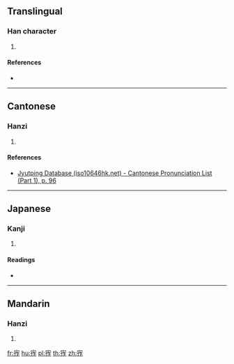 {{character info/new}}
==Translingual==

===Han character===
{{Han char|rn=40|rad=宀|as=07|sn=10|four=|canj=JOOS|ids=⿱宀作}}

# {{defn|Han|sort=宀07}}

====References====
* {{Han ref|kx=0286.090|dkj=07162|dj=0565.050|hdz=20933.080|uh=5BB1|ud=23473}}

----

==Cantonese==

===Hanzi===
{{yue-hanzi|jyut=[[zaa6]]|y=jaa6}}

# {{defn|lang=yue|sort=宀07}}

====References====
* [http://www.iso10646hk.net/jp/document/download.jsp Jyutping Database (iso10646hk.net) - Cantonese Pronunciation List (Part 1), p. 96]

----

==Japanese==

===Kanji===
{{ja-kanji|grade=|rs=宀07}}

# {{defn|lang=ja|sort=宀07}}

====Readings====
* {{ja-readings|on=[[さ]] (sa), [[じゃ]] (ja)|kun=[[ひろい]] (hiroi)}}

----

==Mandarin==

===Hanzi===
{{cmn-hanzi|pin=[[zhà]] ([[zha4]])|wg=cha<sup>4</sup>}}

# {{defn|lang=cmn|sort=宀07}}

[[fr:宱]]
[[hu:宱]]
[[pl:宱]]
[[th:宱]]
[[zh:宱]]